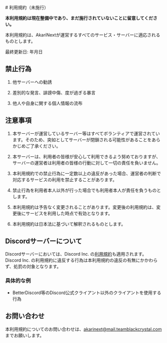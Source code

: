 
<div className="post-header">

</div>

<div className="mdx-center">
<div className="mdx">
<div className="friendly">
# 利用規約（未施行）

**本利用規約は現在整備中であり、まだ施行されていないことに留意してください。**

本利用規約は、AkariNextが運営するすべてのサービス・サーバーに適応されるものとします。

最終更新日: 年月日

## 禁止行為

1. 他サーバーへの勧誘

2. 差別的な発言、誹謗中傷、度が過ぎる暴言

3. 他人や自身に関する個人情報の流布

## 注意事項

1. 本サーバーが運営しているサーバー等はすべてボランティアで運営されています。そのため、突如としてサーバーが閉鎖される可能性があることをあらかじめご了承ください。

2. 本サーバーは、利用者の皆様が安心して利用できるよう努めておりますが、サーバーの運営者は利用者の皆様の行動に対して一切の責任を負いません。

3. 本利用規約での禁止行為に一定数以上の違反があった場合、運営者の判断で対応するサービスの利用を禁止することがあります。

4. 禁止行為を利用者本人以外が行った場合でも利用者本人が責任を負うものとします。

5. 本利用規約は予告なく変更されることがあります。変更後の利用規約は、変更後にサービスを利用した時点で有効となります。

6. 本利用規約は日本法に基づいて解釈されるものとします。

## Discordサーバーについて

Discordサーバーにおいては、Discord Inc. の[利用規約](https://discord.com/terms/)も適用されます。Discord Inc. の利用規約に違反する行為は本利用規約の違反の有無にかかわらず、処罰の対象となります。

### 具体的な例

- BetterDiscord等のDiscord公式クライアント以外のクライアントを使用する行為

## お問い合わせ

本利用規約についてのお問い合わせは、akarinext@mail.teamblackcrystal.com までお願いします。

</div>
</div>
</div>